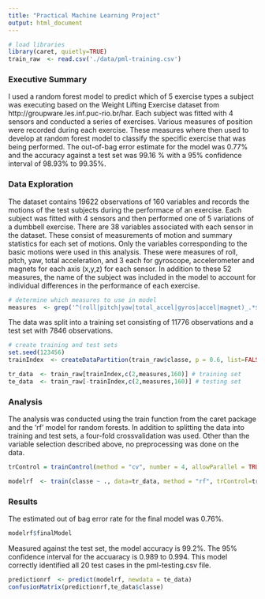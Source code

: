 ```yaml
---
title: "Practical Machine Learning Project"
output: html_document
---
```


```r
# load libraries
library(caret, quietly=TRUE)
train_raw  <- read.csv('./data/pml-training.csv')
```

### Executive Summary
I used a random forest model to predict which of 5 exercise types a subject was executing based on the Weight Lifting Exercise dataset from http://groupware.les.inf.puc-rio.br/har.  Each subject was fitted with 4 sensors and conducted a series of exercises.  Various measures of position were recorded during each exercise.  These measures where then used to develop at random forest model to classify the specific exercise that was being performed.  The out-of-bag error estimate for the model was 0.77% and the accuracy against a test set was 99.16 % with a 95% confidence interval of 98.93% to 99.35%.

### Data Exploration
The dataset contains 19622 observations of 160 variables and records the motions of the test subjects during the performace of an exercise.  Each subject was fitted with 4 sensors and then performed one of 5 variations of a dumbbell exercise.  There are 38 variables associated with each sensor in the dataset.  These consist of measurements of motion and summary statistics for each set of motions.  Only the variables corresponding to the basic motions were used in this analysis.  These were measures of roll, pitch, yaw, total acceleration, and 3 each for gyroscope, accelerometer and magnets for each axis (x,y,z) for each sensor.  In addition to these 52 measures, the name of the subject was included in the model to account for individual differences in the performance of each exercise.
```r
# determine which measures to use in model
measures  <- grep('^(roll|pitch|yaw|total_accel|gyros|accel|magnet)_.*$', names(train_raw))
```

The data was split into a training set consisting of 11776 observations and a test set with 7846 observations.
```r
# create training and test sets
set.seed(123456)
trainIndex  <- createDataPartition(train_raw$classe, p = 0.6, list=FALSE)

tr_data  <- train_raw[trainIndex,c(2,measures,160)] # training set
te_data  <- train_raw[-trainIndex,c(2,measures,160)] # testing set
```


### Analysis
The analysis was conducted using the train function from the caret package and the 'rf' model for random forests. In addition to splitting the data into training and test sets, a four-fold crossvalidation was used.  Other than the variable selection described above, no preprocessing was done on the data.

```r
trControl = trainControl(method = "cv", number = 4, allowParallel = TRUE,verboseIter = FALSE)

modelrf  <- train(classe ~ ., data=tr_data, method = "rf", trControl=trControl)

```

### Results

The estimated out of bag error rate for the final model was 0.76%.
```r
modelrf$finalModel
```
Measured against the test set, the model accuracy is 99.2%.  The 95% confidence interval for the accuaracy is 0.989 to 0.994.  This model correctly identified all 20 test cases in the pml-testing.csv file.
```r
predictionrf  <- predict(modelrf, newdata = te_data)
confusionMatrix(predictionrf,te_data$classe)
```

